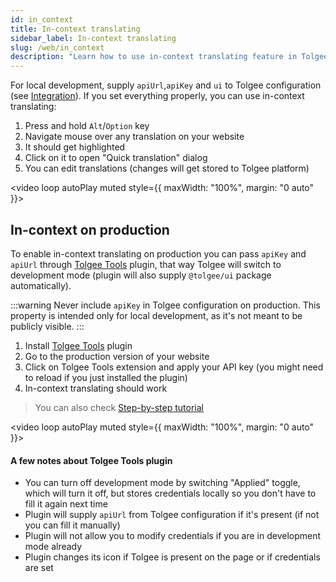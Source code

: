 ```yaml
---
id: in_context
title: In-context translating
sidebar_label: In-context translating
slug: /web/in_context
description: "Learn how to use in-context translating feature in Tolgee tool and how to enable in-context translating on production."
---
```


For local development, supply `apiUrl`,`apiKey` and `ui` to Tolgee configuration (see [Integration](/docs/platform/integration)). If you set everything properly, you can use in-context translating:

 1. Press and hold `Alt`/`Option` key
 2. Navigate mouse over any translation on your website
 3. It should get highlighted
 4. Click on it to open "Quick translation" dialog
 5. You can edit translations (changes will get stored to Tolgee platform)

<video loop autoPlay muted style={{ maxWidth: "100%", margin: "0 auto" }}>
  <source src="/in-context-development.mov"></source>
</video>

## In-context on production

To enable in-context translating on production you can pass `apiKey` and `apiUrl` through [Tolgee Tools](https://chrome.google.com/webstore/detail/tolgee-tools/hacnbapajkkfohnonhbmegojnddagfnj) plugin, that way Tolgee will switch to development mode (plugin will also supply `@tolgee/ui` package automatically).

:::warning
Never include `apiKey` in Tolgee configuration on production.
This property is intended only for local development, as it's not meant to be publicly visible.
:::

 1. Install [Tolgee Tools](https://chrome.google.com/webstore/detail/tolgee-tools/hacnbapajkkfohnonhbmegojnddagfnj) plugin
 2. Go to the production version of your website
 3. Click on Tolgee Tools extension and apply your API key (you might need to reload if you just installed the plugin)
 4. In-context translating should work

> You can also check [Step-by-step tutorial](/blog/in-context-production)

<video loop autoPlay muted style={{ maxWidth: "100%", margin: "0 auto" }}>
  <source src="/in-context-production.mov"></source>
</video>

#### A few notes about Tolgee Tools plugin

 - You can turn off development mode by switching "Applied" toggle, which will turn it off, but stores credentials locally so you don't have to fill it again next time
 - Plugin will supply `apiUrl` from Tolgee configuration if it's present (if not you can fill it manually)
 - Plugin will not allow you to modify credentials if you are in development mode already
 - Plugin changes its icon if Tolgee is present on the page or if credentials are set